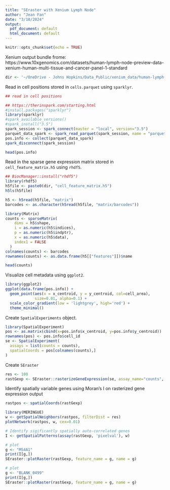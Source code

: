 ```yaml
---
title: "SEraster with Xenium Lymph Node"
author: "Jean Fan"
date: "3/10/2024"
output:
  pdf_document: default
  html_document: default
---
```


```r
knitr::opts_chunk$set(echo = TRUE)
```

Xenium output bundle frome: https://www.10xgenomics.com/datasets/human-lymph-node-preview-data-xenium-human-multi-tissue-and-cancer-panel-1-standard

```r
dir <- '~/OneDrive - Johns Hopkins/Data_Public/xenium_data/human-lymph-node-preview-data-xenium-human-multi-tissue-and-cancer-panel-1-standard/Xenium_V1_hLymphNode_nondiseased_section_outs/'
```

Read in cell positions stored in `cells.parquet` using `sparklyr`.

```r
## read in cell positions

## https://therinspark.com/starting.html
#install.packages("sparklyr")
library(sparklyr)
#spark_available_versions()
#spark_install("3.5")
spark_session <- spark_connect(master = "local", version="3.5")
parquet_data_spark <- spark_read_parquet(spark_session, name = "parquet_data", path = paste0(dir, 'cells.parquet'))
pos.info <- collect(parquet_data_spark)
spark_disconnect(spark_session)

head(pos.info)
```

Read in the sparse gene expression matrix stored in `cell_feature_matrix.h5` using `rhdf5`.

```r
## BiocManager::install("rhdf5")
library(rhdf5)
h5file <- paste0(dir, "cell_feature_matrix.h5")
h5ls(h5file)

h5 <- h5read(h5file, "matrix")
barcodes <- as.character(h5read(h5file, "matrix/barcodes"))

library(Matrix)
counts <- sparseMatrix(
    dims = h5$shape,
    i = as.numeric(h5$indices),
    p = as.numeric(h5$indptr),
    x = as.numeric(h5$data),
    index1 = FALSE
  )
colnames(counts) <- barcodes
rownames(counts) <- as.data.frame(h5[["features"]])$name

head(counts)
```

Visualize cell metadata using `ggplot2`.

```r
library(ggplot2)
ggplot(data.frame(pos.info)) + 
  geom_point(aes(x = x_centroid, y = y_centroid, col=cell_area), 
             size=0.01, alpha=0.1) +
  scale_color_gradient(low = 'lightgrey', high='red') + 
  theme_minimal()
```

Create `SpatialExperiments` object.

```r
library(SpatialExperiment)
pos <- as.matrix(cbind(x=pos.info$x_centroid, y=pos.info$y_centroid))
rownames(pos) <- pos.info$cell_id
se <- SpatialExperiment(
  assays = list(counts = counts),
  spatialCoords = pos[colnames(counts),]
)
```

Create `SEraster`

```r
res <- 100
rastGexp <- SEraster::rasterizeGeneExpression(se, assay_name="counts", resolution = res, square=FALSE)
```
Identify spatially variable genes using Moran's I on rasterized gene expression output

```r
rastpos <- spatialCoords(rastGexp)

library(MERINGUE)
w <- getSpatialNeighbors(rastpos, filterDist = res)
plotNetwork(rastpos, w, cex=0.01)
```
```r
# Identify sigificantly spatially auto-correlated genes
I <- getSpatialPatterns(assay(rastGexp, 'pixelval'), w)
```

```r
# plot
g <- "MS4A1"
print(I[g,])
SEraster::plotRaster(rastGexp, feature_name = g, name = g)
```
```r
# plot
g <- "BLANK_0499"
print(I[g,])
SEraster::plotRaster(rastGexp, feature_name = g, name = g)
```
